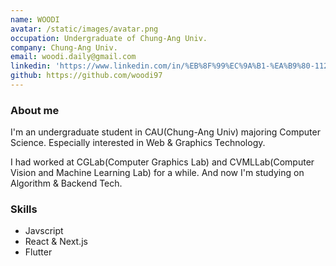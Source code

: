```yaml
---
name: WOODI
avatar: /static/images/avatar.png
occupation: Undergraduate of Chung-Ang Univ.
company: Chung-Ang Univ.
email: woodi.daily@gmail.com
linkedin: 'https://www.linkedin.com/in/%EB%8F%99%EC%9A%B1-%EA%B9%80-112973188/'
github: https://github.com/woodi97
---
```


### About me

I'm an undergraduate student in CAU(Chung-Ang Univ) majoring Computer Science.
Especially interested in Web & Graphics Technology.

I had worked at CGLab(Computer Graphics Lab) and CVMLLab(Computer Vision and Machine Learning Lab) for a while. And now I'm studying on Algorithm & Backend Tech.

### Skills

- Javscript
- React & Next.js
- Flutter
